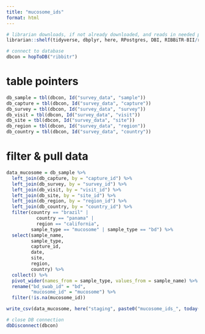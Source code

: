 ```yaml
---
title: "mucosome_ids"
format: html
---
```


```r

# librarian downloads, if not already downloaded, and reads in needed packages
librarian::shelf(tidyverse, dbplyr, here, RPostgres, DBI, RIBBiTR-BII/ribbitrrr)

# connect to database
dbcon = hopToDB("ribbitr")

```

# table pointers
```r
db_sample = tbl(dbcon, Id("survey_data", "sample"))
db_capture = tbl(dbcon, Id("survey_data", "capture"))
db_survey = tbl(dbcon, Id("survey_data", "survey"))
db_visit = tbl(dbcon, Id("survey_data", "visit"))
db_site = tbl(dbcon, Id("survey_data", "site"))
db_region = tbl(dbcon, Id("survey_data", "region"))
db_country = tbl(dbcon, Id("survey_data", "country"))
```

# filter & pull data
```r
data_mucosome = db_sample %>%
  left_join(db_capture, by = "capture_id") %>%
  left_join(db_survey, by = "survey_id") %>%
  left_join(db_visit, by = "visit_id") %>%
  left_join(db_site, by = "site_id") %>%
  left_join(db_region, by = "region_id") %>%
  left_join(db_country, by = "country_id") %>%
  filter(country == "brazil" |
           country == "panama" |
           region == "california",
         sample_type == "mucosome" | sample_type == "bd") %>%
  select(sample_name,
         sample_type,
         capture_id,
         date,
         site,
         region,
         country) %>%
  collect() %>%
  pivot_wider(names_from = sample_type, values_from = sample_name) %>%
  rename("bd_swab_id" = "bd",
         "mucosome_id" = "mucosome") %>%
  filter(!is.na(mucosome_id))

write_csv(data_mucosome, here("staging", paste0("mucosome_ids_", today(), ".csv")))
```

```r
# close DB connection
dbDisconnect(dbcon)
```